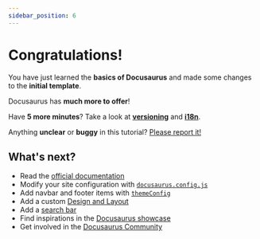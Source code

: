 ```yaml
---
sidebar_position: 6
---
```


# Congratulations!

You have just learned the **basics of Docusaurus** and made some changes to the **initial template**.

Docusaurus has **much more to offer**!

Have **5 more minutes**? Take a look at **[versioning](./manage-docs-versions.mdx)** and **[i18n](./translate-your-site.mdx)**.

Anything **unclear** or **buggy** in this tutorial? [Please report it!](https://github.com/facebook/docusaurus/discussions/4610)

## What's next?

- Read the [official documentation](https://docusaurus.io/)
- Modify your site configuration with [`docusaurus.config.js`](https://docusaurus.io/docs/api/docusaurus-config)
- Add navbar and footer items with [`themeConfig`](https://docusaurus.io/docs/api/themes/configuration)
- Add a custom [Design and Layout](https://docusaurus.io/docs/styling-layout)
- Add a [search bar](https://docusaurus.io/docs/search)
- Find inspirations in the [Docusaurus showcase](https://docusaurus.io/showcase)
- Get involved in the [Docusaurus Community](https://docusaurus.io/community/support)
